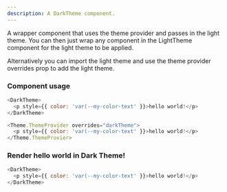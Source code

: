 ```yaml
---
description: A DarkTheme component.
---
```



A wrapper component that uses the theme provider and passes in the light theme. You can then just wrap any component in the LightTheme component for the light theme to be applied.

Alternatively you can import the light theme and use the theme provider overrides prop to add the light theme.

### Component usage

```js
<DarkTheme>
  <p style={{ color: 'var(--my-color-text' }}>hello world!</p>
</DarkTheme>
```

```js
<Theme.ThemeProvider overrides="darkTheme">
  <p style={{ color: 'var(--my-color-text' }}>hello world!</p>
</Theme.ThemeProvier>
```

### Render hello world in Dark Theme!

```js live
<DarkTheme>
  <p style={{ color: 'var(--my-color-text' }}>hello world!</p>
</DarkTheme>
```
